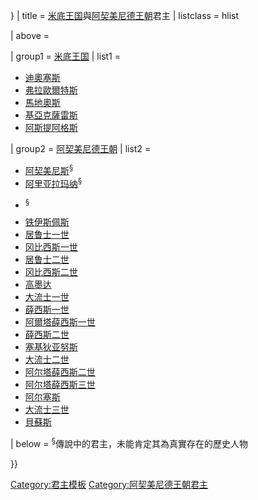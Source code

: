 {{Navbox
| name = 米底與阿契美尼德君主
| state = {{{state|{{{1|<includeonly>collapsed</includeonly>}}}}}}
| title = [[米底王国]]與[[阿契美尼德王朝]]君主
| listclass = hlist

| above = {{le|阿契美尼德家族世系圖|Achaemenid family tree|世系圖}}

| group1 = [[米底王国]]{{nobold|{{smaller|（公元前728年－550年）}}}}
| list1 =
* [[迪奧塞斯]]
* [[弗拉歐爾特斯]]
* [[馬地奧斯]]
* [[基亞克薩雷斯]]
* [[阿斯提阿格斯]]

| group2 = [[阿契美尼德王朝]]{{nobold|{{smaller|（公元前550年－330年）}}}}
| list2 =
* [[阿契美尼斯]]<sup>§</sup>
* [[阿里亚拉玛纳]]<sup>§</sup>
* {{le|阿爾薩米斯|Arsames}}<sup>§</sup>
* [[铁伊斯佩斯]]
* [[居鲁士一世]]
* [[冈比西斯一世]]
* [[居鲁士二世]]
* [[冈比西斯二世]]
* [[高墨达]]
* [[大流士一世]]
* [[薛西斯一世]]
* [[阿爾塔薛西斯一世]]
* [[薛西斯二世]]
* [[塞基狄亚努斯]]
* [[大流士二世]]
* [[阿尔塔薛西斯二世]]
* [[阿尔塔薛西斯三世]]
* [[阿尔塞斯]]
* [[大流士三世]]
* [[貝蘇斯]]

| below = <sup>§</sup>傳說中的君主，未能肯定其為真實存在的歷史人物

}}<noinclude>
{{Documentation
 | content =
{{Collapsible option |statename=optional |default=collapsed}}
}}

[[Category:君主模板]]
[[Category:阿契美尼德王朝君主]]
</noinclude>